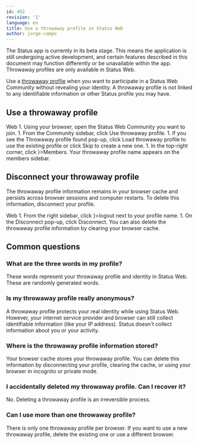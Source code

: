 ```yaml
---
id: 492
revision: '1'
language: en
title: Use a throwaway profile in Status Web
author: jorge-campo
---
```


<Admonition type="beta" status="Status app is currently in beta stage">
  The Status app is currently in its beta stage. This means the application is still undergoing active development, and certain features described in this document may function differently or be unavailable within the app.
</Admonition>

<Admonition type="info">
  Throwaway profiles are only available in Status Web.
</Admonition>

Use a [throwaway profile](./understand-throwaway-profiles-in-status-web.mdx) when you want to participate in a Status Web Community without revealing your identity. A throwaway profile is not linked to any identifiable information or other Status profile you may have.

## Use a throwaway profile

<Tabs defaultValue="Web">
  <TabsList size={32}>
    <TabsTrigger value="Web">
      Web
    </TabsTrigger>
  </TabsList>

  <TabsContent value="Web">
    1. Using your browser, open the Status Web Community you want to join.
    1. From the Community sidebar, click <ContextTag>Use throwaway profile</ContextTag>.
    1. If you see the <ContextTag>Throwaway profile found</ContextTag> pop-up, click <ContextTag>Load throwaway profile</ContextTag> to use the existing profile or click <ContextTag>Skip</ContextTag> to create a new one.
    1. In the top-right corner, click <ContextTag icon={<MembersIcon />}>Members</ContextTag>. Your throwaway profile name appears on the members sidebar.
  </TabsContent>
</Tabs>

## Disconnect your throwaway profile

The throwaway profile information remains in your browser cache and persists across browser sessions and computer restarts. To delete this information, disconnect your profile.

<Tabs defaultValue="Web">
  <TabsList size={32}>
    <TabsTrigger value="Web">
      Web
    </TabsTrigger>
  </TabsList>

  <TabsContent value="Web">
    1. From the right sidebar, click <ContextTag icon={<LogOutIcon />}>logout</ContextTag> next to your profile name.
    1. On the <ContextTag>Disconnect</ContextTag> pop-up, click <ContextTag>Disconnect</ContextTag>.
  </TabsContent>
</Tabs>

<Admonition type="tip">
  You can also delete the throwaway profile information by clearing your browser cache.
</Admonition>

## Common questions

### What are the three words in my profile?

These words represent your throwaway profile and identity in Status Web. These are randomly generated words.

### Is my throwaway profile really anonymous?

A throwaway profile protects your real identity while using Status Web. However, your internet service provider and browser can still collect identifiable information (like your IP address). Status doesn't collect information about you or your activity.

### Where is the throwaway profile information stored?

Your browser cache stores your throwaway profile. You can delete this information by disconnecting your profile, clearing the cache, or using your browser in incognito or private mode.

### I accidentally deleted my throwaway profile. Can I recover it?

No. Deleting a throwaway profile is an irreversible process.

### Can I use more than one throwaway profile?

There is only one throwaway profile per browser. If you want to use a new throwaway profile, delete the existing one or use a different browser.
